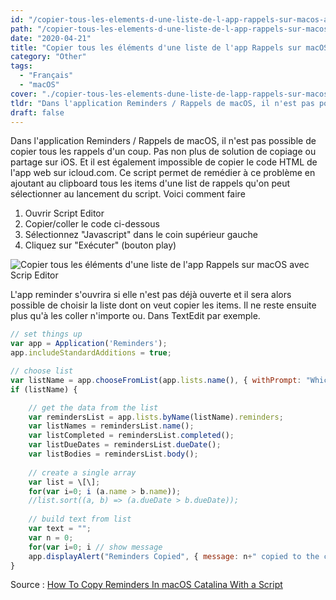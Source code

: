 ```yaml
---
id: "/copier-tous-les-elements-d-une-liste-de-l-app-rappels-sur-macos-avec-scrip-editor"
path: "/copier-tous-les-elements-d-une-liste-de-l-app-rappels-sur-macos-avec-scrip-editor"
date: "2020-04-21"
title: "Copier tous les éléments d'une liste de l'app Rappels sur macOS avec Scrip Editor"
category: "Other"
tags:
  - "Français"
  - "macOS"
cover: "./copier-tous-les-elements-dune-liste-de-lapp-rappels-sur-macos-avec-scrip-editor.png"
tldr: "Dans l'application Reminders / Rappels de macOS, il n'est pas possible de copier tous les rappels d'un coup. Ce script permet de remédier à ce problème"
draft: false
---
```


Dans l'application Reminders / Rappels de macOS, il n'est pas possible de copier tous les rappels d'un coup. Pas non plus de solution de copiage ou partage sur iOS. Et il est également impossible de copier le code HTML de l'app web sur icloud.com. Ce script permet de remédier à ce problème en ajoutant au clipboard tous les items d'une list de rappels qu'on peut sélectionner au lancement du script. Voici comment faire

1) Ouvrir Script Editor 
2) Copier/coller le code ci-dessous 
3) Sélectionnez "Javascript" dans le coin supérieur gauche 
4) Cliquez sur "Exécuter" (bouton play)

![Copier tous les éléments d'une liste de l'app Rappels sur macOS avec Scrip Editor](./copier-tous-les-elements-dune-liste-de-lapp-rappels-sur-macos-avec-scrip-editor.png)

L'app reminder s'ouvrira si elle n'est pas déjà ouverte et il sera alors possible de choisir la liste dont on veut copier les items. Il ne reste ensuite plus qu'à les coller n'importe ou. Dans TextEdit par exemple.

```javascript
// set things up
var app = Application('Reminders');
app.includeStandardAdditions = true;

// choose list
var listName = app.chooseFromList(app.lists.name(), { withPrompt: "Which List?" });
if (listName) {

	// get the data from the list
	var remindersList = app.lists.byName(listName).reminders;
	var listNames = remindersList.name();
	var listCompleted = remindersList.completed();
	var listDueDates = remindersList.dueDate();
	var listBodies = remindersList.body();
	
	// create a single array
	var list = \[\];
	for(var i=0; i (a.name > b.name));
	//list.sort((a, b) => (a.dueDate > b.dueDate));
	
	// build text from list
	var text = "";
	var n = 0;
	for(var i=0; i // show message
	app.displayAlert("Reminders Copied", { message: n+" copied to the clipboard." });
}
```

Source : [How To Copy Reminders In macOS Catalina With a Script](https://macmost.com/how-to-copy-reminders-in-macos-catalina-with-a-script.html)
